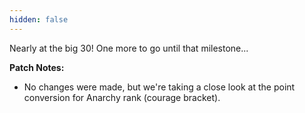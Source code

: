 ```yaml
---
hidden: false
---
```


Nearly at the big 30! One more to go until that milestone...

**Patch Notes:**

- No changes were made, but we're taking a close look at the point conversion for Anarchy rank (courage bracket).
